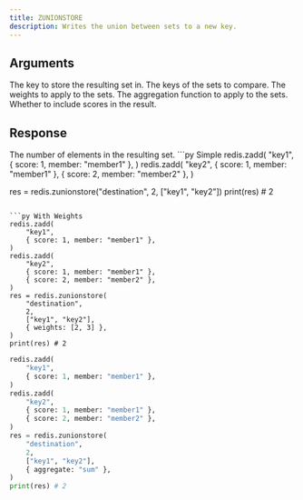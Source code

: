```yaml
---
title: ZUNIONSTORE
description: Writes the union between sets to a new key.
---
```



## Arguments 

<ParamField body="destination" type="str" required>
The key to store the resulting set in.
</ParamField>

<ParamField body="keys" type="List[str]" required>
  The keys of the sets to compare.
</ParamField>

<ParamField body="weights" type="List[float]" default="None">
  The weights to apply to the sets.
</ParamField>

<ParamField body="aggregate" type='"SUM" | "MIN" | "MAX"' default="sum">
  The aggregation function to apply to the sets.
</ParamField>

<ParamField body="withscores" type="bool" default="false">
  Whether to include scores in the result.
</ParamField>

## Response

<ResponseField  required>
    The number of elements in the resulting set.
</ResponseField>

<RequestExample>
```py Simple
redis.zadd(
    "key1", 
    { score: 1, member: "member1" },
)
redis.zadd(
    "key2",
    { score: 1, member: "member1" },
    { score: 2, member: "member2" },
)

res = redis.zunionstore("destination", 2, ["key1", "key2"])
print(res) # 2
```

```py With Weights
redis.zadd(
    "key1", 
    { score: 1, member: "member1" },
)
redis.zadd(
    "key2",
    { score: 1, member: "member1" },
    { score: 2, member: "member2" },
)
res = redis.zunionstore(
    "destination",
    2,
    ["key1", "key2"],
    { weights: [2, 3] },
)
print(res) # 2
```


```py Aggregate
redis.zadd(
    "key1", 
    { score: 1, member: "member1" },
)
redis.zadd(
    "key2",
    { score: 1, member: "member1" },
    { score: 2, member: "member2" },
)
res = redis.zunionstore(
    "destination",
    2,
    ["key1", "key2"],
    { aggregate: "sum" },
)
print(res) # 2
```
</RequestExample>
